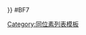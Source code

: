 <noinclude>{{color sample|{{ {{PAGENAME}} }}}} </noinclude><nowiki>#</nowiki>BF7<noinclude>

[[Category:同位素列表模板]]
</noinclude>